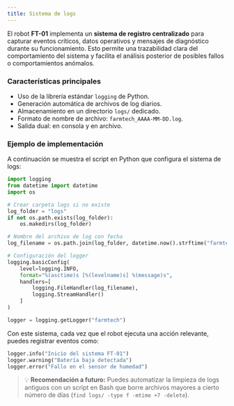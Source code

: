 ```yaml
---
title: Sistema de logs
---
```


El robot **FT-01** implementa un **sistema de registro centralizado** para capturar eventos críticos, datos operativos y mensajes de diagnóstico durante su funcionamiento. Esto permite una trazabilidad clara del comportamiento del sistema y facilita el análisis posterior de posibles fallos o comportamientos anómalos.

### Características principales

- Uso de la librería estándar `logging` de Python.
- Generación automática de archivos de log diarios.
- Almacenamiento en un directorio `logs/` dedicado.
- Formato de nombre de archivo: `farmtech_AAAA-MM-DD.log`.
- Salida dual: en consola y en archivo.

### Ejemplo de implementación

A continuación se muestra el script en Python que configura el sistema de logs:

```python
import logging
from datetime import datetime
import os

# Crear carpeta logs si no existe
log_folder = "logs"
if not os.path.exists(log_folder):
    os.makedirs(log_folder)

# Nombre del archivo de log con fecha
log_filename = os.path.join(log_folder, datetime.now().strftime("farmtech_%Y-%m-%d.log"))

# Configuración del logger
logging.basicConfig(
    level=logging.INFO,
    format="%(asctime)s [%(levelname)s] %(message)s",
    handlers=[
        logging.FileHandler(log_filename),
        logging.StreamHandler()
    ]
)

logger = logging.getLogger("farmtech")
````

Con este sistema, cada vez que el robot ejecuta una acción relevante, puedes registrar eventos como:

```python
logger.info("Inicio del sistema FT-01")
logger.warning("Batería baja detectada")
logger.error("Fallo en el sensor de humedad")
```

> 💡 **Recomendación a futuro:** Puedes automatizar la limpieza de logs antiguos con un script en Bash que borre archivos mayores a cierto número de días (`find logs/ -type f -mtime +7 -delete`).

